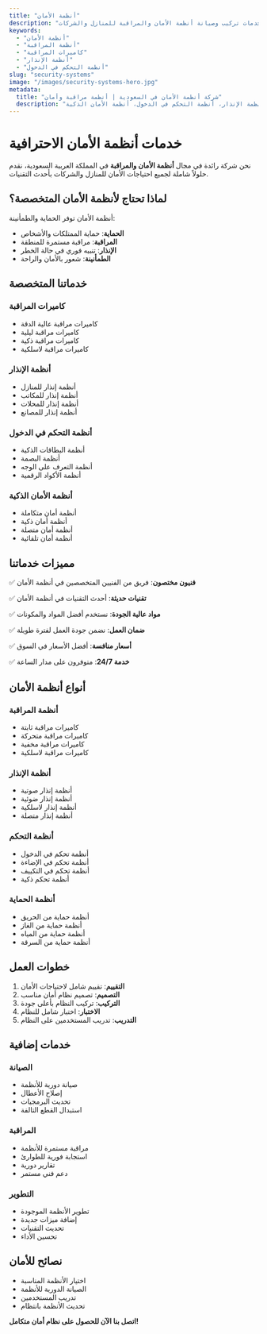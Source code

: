 ```yaml
---
title: "أنظمة الأمان"
description: "خدمات تركيب وصيانة أنظمة الأمان والمراقبة للمنازل والشركات"
keywords:
  - "أنظمة الأمان"
  - "أنظمة المراقبة"
  - "كاميرات المراقبة"
  - "أنظمة الإنذار"
  - "أنظمة التحكم في الدخول"
slug: "security-systems"
image: "/images/security-systems-hero.jpg"
metadata:
  title: "شركة أنظمة الأمان في السعودية | أنظمة مراقبة وأمان"
  description: "أفضل شركة أنظمة أمان في السعودية. كاميرات المراقبة، أنظمة الإنذار، أنظمة التحكم في الدخول، أنظمة الأمان الذكية."
---
```


# خدمات أنظمة الأمان الاحترافية

نحن شركة رائدة في مجال **أنظمة الأمان والمراقبة** في المملكة العربية السعودية، نقدم حلولاً شاملة لجميع احتياجات الأمان للمنازل والشركات بأحدث التقنيات.

## لماذا تحتاج لأنظمة الأمان المتخصصة؟

أنظمة الأمان توفر الحماية والطمأنينة:

- **الحماية**: حماية الممتلكات والأشخاص
- **المراقبة**: مراقبة مستمرة للمنطقة
- **الإنذار**: تنبيه فوري في حالة الخطر
- **الطمأنينة**: شعور بالأمان والراحة

## خدماتنا المتخصصة

### كاميرات المراقبة
- كاميرات مراقبة عالية الدقة
- كاميرات مراقبة ليلية
- كاميرات مراقبة ذكية
- كاميرات مراقبة لاسلكية

### أنظمة الإنذار
- أنظمة إنذار للمنازل
- أنظمة إنذار للمكاتب
- أنظمة إنذار للمحلات
- أنظمة إنذار للمصانع

### أنظمة التحكم في الدخول
- أنظمة البطاقات الذكية
- أنظمة البصمة
- أنظمة التعرف على الوجه
- أنظمة الأكواد الرقمية

### أنظمة الأمان الذكية
- أنظمة أمان متكاملة
- أنظمة أمان ذكية
- أنظمة أمان متصلة
- أنظمة أمان تلقائية

## مميزات خدماتنا

✅ **فنيون مختصون**: فريق من الفنيين المتخصصين في أنظمة الأمان

✅ **تقنيات حديثة**: أحدث التقنيات في أنظمة الأمان

✅ **مواد عالية الجودة**: نستخدم أفضل المواد والمكونات

✅ **ضمان العمل**: نضمن جودة العمل لفترة طويلة

✅ **أسعار منافسة**: أفضل الأسعار في السوق

✅ **خدمة 24/7**: متوفرون على مدار الساعة

## أنواع أنظمة الأمان

### أنظمة المراقبة
- كاميرات مراقبة ثابتة
- كاميرات مراقبة متحركة
- كاميرات مراقبة مخفية
- كاميرات مراقبة لاسلكية

### أنظمة الإنذار
- أنظمة إنذار صوتية
- أنظمة إنذار ضوئية
- أنظمة إنذار لاسلكية
- أنظمة إنذار متصلة

### أنظمة التحكم
- أنظمة تحكم في الدخول
- أنظمة تحكم في الإضاءة
- أنظمة تحكم في التكييف
- أنظمة تحكم ذكية

### أنظمة الحماية
- أنظمة حماية من الحريق
- أنظمة حماية من الغاز
- أنظمة حماية من المياه
- أنظمة حماية من السرقة

## خطوات العمل

1. **التقييم**: تقييم شامل لاحتياجات الأمان
2. **التصميم**: تصميم نظام أمان مناسب
3. **التركيب**: تركيب النظام بأعلى جودة
4. **الاختبار**: اختبار شامل للنظام
5. **التدريب**: تدريب المستخدمين على النظام

## خدمات إضافية

### الصيانة
- صيانة دورية للأنظمة
- إصلاح الأعطال
- تحديث البرمجيات
- استبدال القطع التالفة

### المراقبة
- مراقبة مستمرة للأنظمة
- استجابة فورية للطوارئ
- تقارير دورية
- دعم فني مستمر

### التطوير
- تطوير الأنظمة الموجودة
- إضافة ميزات جديدة
- تحديث التقنيات
- تحسين الأداء

## نصائح للأمان

- اختيار الأنظمة المناسبة
- الصيانة الدورية للأنظمة
- تدريب المستخدمين
- تحديث الأنظمة بانتظام

**اتصل بنا الآن للحصول على نظام أمان متكامل!**
